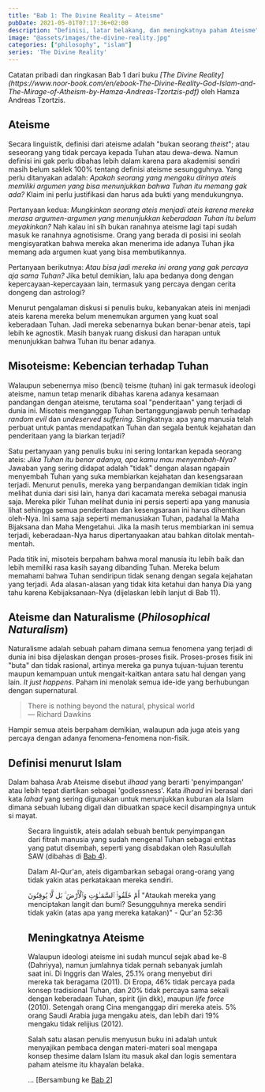 ```yaml
---
title: "Bab 1: The Divine Reality — Ateisme"
pubDate: 2021-05-01T07:17:36+02:00
description: "Definisi, latar belakang, dan meningkatnya paham Ateisme"
image: "@assets/images/the-divine-reality.jpg"
categories: ["philosophy", "islam"]
series: 'The Divine Reality'
---
```


<Callout type="info">
  Catatan pribadi dan ringkasan Bab 1 dari buku <cite>[The Divine Reality](https://www.noor-book.com/en/ebook-The-Divine-Reality-God-Islam-and-The-Mirage-of-Atheism-by-Hamza-Andreas-Tzortzis-pdf)</cite> oleh Hamza Andreas Tzortzis.
</Callout>

## Ateisme

Secara linguistik, definisi dari ateisme adalah "bukan seorang _theist_"; atau seseorang yang tidak percaya kepada Tuhan atau dewa-dewa. Namun definisi ini gak perlu dibahas lebih dalam karena para akademisi sendiri masih belum saklek 100% tentang definisi ateisme sesungguhnya. Yang perlu ditanyakan adalah: _Apakah seorang yang mengaku dirinya ateis memiliki argumen yang bisa menunjukkan bahwa Tuhan itu memang gak ada?_ Klaim ini perlu justifikasi dan harus ada bukti yang mendukungnya.

Pertanyaan kedua: _Mungkinkan seorang ateis menjadi ateis karena mereka merasa argumen-argumen yang menunjukkan keberadaan Tuhan itu belum meyakinkan?_ Nah kalau ini sih bukan ranahnya ateisme lagi tapi sudah masuk ke ranahnya agnotisisme. Orang yang berada di posisi ini seolah mengisyaratkan bahwa mereka akan menerima ide adanya Tuhan jika memang ada argumen kuat yang bisa membutikannya.

Pertanyaan berikutnya: _Atau bisa jadi mereka ini orang yang gak percaya aja sama Tuhan?_ Jika betul demikian, lalu apa bedanya dong dengan kepercayaan-kepercayaan lain, termasuk yang percaya dengan cerita dongeng dan astrologi?

Menurut pengalaman diskusi si penulis buku, kebanyakan ateis ini menjadi ateis karena mereka belum menemukan argumen yang kuat soal keberadaan Tuhan. Jadi mereka sebenarnya bukan benar-benar ateis, tapi lebih ke agnostik. Masih banyak ruang diskusi dan harapan untuk menunjukkan bahwa Tuhan itu benar adanya.

## Misoteisme: Kebencian terhadap Tuhan

Walaupun sebenernya miso (benci) teisme (tuhan) ini gak termasuk ideologi ateisme, namun tetap menarik dibahas karena adanya kesamaan pandangan dengan ateisme, terutama soal "penderitaan" yang terjadi di dunia ini. Misoteis menganggap Tuhan bertanggungjawab penuh terhadap _random evil_ dan _undeserved suffering_. Singkatnya: apa yang manusia telah perbuat untuk pantas mendapatkan Tuhan dan segala bentuk kejahatan dan penderitaan yang Ia biarkan terjadi?

Satu pertanyaan yang penulis buku ini sering lontarkan kepada seorang ateis: _Jika Tuhan itu benar adanya, apa kamu mau menyembah-Nya?_ Jawaban yang sering didapat adalah "tidak" dengan alasan ngapain menyembah Tuhan yang suka membiarkan kejahatan dan kesengsaraan terjadi. Menurut penulis, mereka yang berpandangan demikian tidak ingin melihat dunia dari sisi lain, hanya dari kacamata mereka sebagai manusia saja. Mereka pikir Tuhan melihat dunia ini persis seperti apa yang manusia lihat sehingga semua penderitaan dan kesengsaraan ini harus dihentikan oleh-Nya. Ini sama saja seperti memanusiakan Tuhan, padahal Ia Maha Bijaksana dan Maha Mengetahui. Jika Ia masih terus membiarkan ini semua terjadi, keberadaan-Nya harus dipertanyaakan atau bahkan ditolak mentah-mentah.

Pada titik ini, misoteis berpaham bahwa moral manusia itu lebih baik dan lebih memiliki rasa kasih sayang dibanding Tuhan. Mereka belum memahami bahwa Tuhan sendiripun tidak senang dengan segala kejahatan yang terjadi. Ada alasan-alasan yang tidak kita ketahui dan hanya Dia yang tahu karena Kebijaksanaan-Nya (dijelaskan lebih lanjut di Bab 11).

## Ateisme dan Naturalisme (_Philosophical Naturalism_)

Naturalisme adalah sebuah paham dimana semua fenomena yang terjadi di dunia ini bisa dijelaskan dengan proses-proses fisik. Proses-proses fisik ini "buta" dan tidak rasional, artinya mereka ga punya tujuan-tujuan terentu maupun kemampuan untuk mengait-kaitkan antara satu hal dengan yang lain. _It just happens_. Paham ini menolak semua ide-ide yang berhubungan dengan supernatural.

> There is nothing beyond the natural, physical world <br />— Richard Dawkins

Hampir semua ateis berpaham demikian, walaupun ada juga ateis yang percaya dengan adanya fenomena-fenomena non-fisik.

## Definisi menurut Islam

Dalam bahasa Arab Ateisme disebut _ilhaad_ yang berarti 'penyimpangan' atau lebih tepat diartikan sebagai 'godlessness'. Kata _ilhaad_ ini berasal dari kata _lahad_ yang sering digunakan untuk menunjukkan kuburan ala Islam dimana sebuah lubang digali dan dibuatkan space kecil disampingnya untuk si mayat.

<Figure src="@assets/images/lahad.jpg" alt="joboffer" caption="Liang lahat" width={80} />

Secara linguistik, ateis adalah sebuah bentuk penyimpangan dari fitrah manusia yang sudah mengenal Tuhan sebagai entitas yang patut disembah, seperti yang disabdakan oleh Rasulullah SAW (dibahas di [Bab 4](/blog/bab-4-the-divine-reality)).

Dalam Al-Qur'an, ateis digambarkan sebagai orang-orang yang tidak yakin atas perkatakaan mereka sendiri.

<Verse>
  <Fragment slot="arabic">
  أَمْ خَلَقُوا۟ ٱلسَّمَـٰوَٰتِ وَٱلْأَرْضَ ۚ بَل لَّا يُوقِنُونَ
  </Fragment>

  <Fragment slot="translation">
  "Ataukah mereka yang menciptakan langit dan bumi? Sesungguhnya mereka sendiri tidak yakin (atas apa yang mereka katakan)" - Qur'an 52:36
  </Fragment>
</Verse>

## Meningkatnya Ateisme

Walaupun ideologi ateisme ini sudah muncul sejak abad ke-8 (Dahriyya), namun jumlahnya tidak pernah sebanyak jumlah saat ini. Di Inggris dan Wales, 25.1% orang menyebut diri mereka tak beragama (2011). Di Eropa, 46% tidak percaya pada konsep tradisional Tuhan, dan 20% tidak percaya sama sekali dengan keberadaan Tuhan, spirit (jin dkk), maupun _life force_ (2010). Setengah orang Cina menganggap diri mereka ateis. 5% orang Saudi Arabia juga mengaku ateis, dan lebih dari 19% mengaku tidak relijius (2012).

Salah satu alasan penulis menyusun buku ini adalah untuk menyajikan pembaca dengan materi-materi soal mengapa konsep thesime dalam Islam itu masuk akal dan logis sementara paham ateisme itu khayalan belaka.

... [Bersambung ke [Bab 2](/blog/bab-2-the-divine-reality)]
